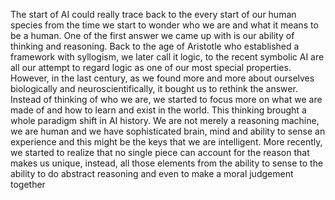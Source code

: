 

The start of AI could really trace back to the every start of our human species from the time we start to wonder who we are and what it means to be a human. One of the first answer we came up with is our ability of thinking and reasoning. Back to the age of Aristotle who established a framework with syllogism, we later call it logic, to the recent symbolic AI are all our attempt to regard logic as one of our most special properties. However, in the last century, as we found more and more about ourselves biologically and neuroscientifically, it bought us to rethink the answer. Instead of thinking of who we are, we started to focus more on what we are made of and how to learn and exist in the world. This thinking brought a whole paradigm shift in AI history. We are not merely a reasoning machine, we are human and we have sophisticated brain, mind and ability to sense an experience and this might be the keys that we are intelligent. More recently, we started to realize that no single piece can account for the reason that makes us unique, instead, all those elements from the ability to sense to the ability to do abstract reasoning and even to make a moral judgement together 